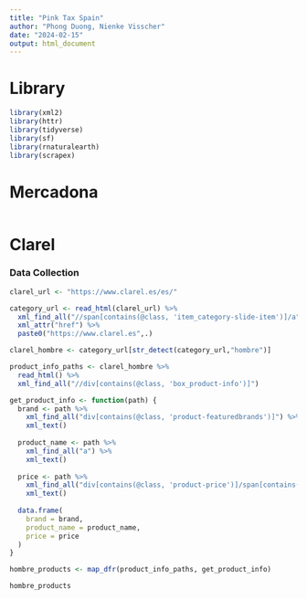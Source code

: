 ```yaml
---
title: "Pink Tax Spain"
author: "Phong Duong, Nienke Visscher"
date: "2024-02-15"
output: html_document
---
```


# Library

```r
library(xml2)
library(httr)
library(tidyverse)
library(sf)
library(rnaturalearth)
library(scrapex)
```

# Mercadona

```r

```

# Clarel

### Data Collection

```r
clarel_url <- "https://www.clarel.es/es/"

category_url <- read_html(clarel_url) %>% 
  xml_find_all("//span[contains(@class, 'item_category-slide-item')]/a") %>% 
  xml_attr("href") %>% 
  paste0("https://www.clarel.es",.)
```

```r
clarel_hombre <- category_url[str_detect(category_url,"hombre")]

product_info_paths <- clarel_hombre %>%
  read_html() %>% 
  xml_find_all("//div[contains(@class, 'box_product-info')]")
```

```r
get_product_info <- function(path) {
  brand <- path %>% 
    xml_find_all("div[contains(@class, 'product-featuredbrands')]") %>%
    xml_text()
  
  product_name <- path %>% 
    xml_find_all("a") %>% 
    xml_text()
  
  price <- path %>% 
    xml_find_all("div[contains(@class, 'product-price')]/span[contains(@class,'final-price')]") %>% 
    xml_text()
  
  data.frame(
    brand = brand,
    product_name = product_name,
    price = price
  )
}

hombre_products <- map_dfr(product_info_paths, get_product_info)

hombre_products
```

